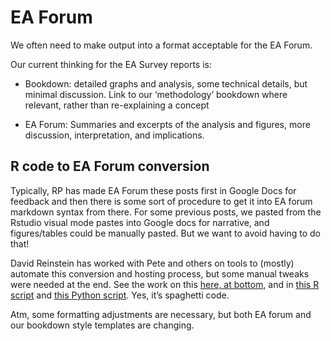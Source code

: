 # EA Forum

We often need to make output into a format acceptable for the EA Forum.

Our current thinking for the EA Survey reports is:

- Bookdown: detailed graphs and analysis, some technical details, but minimal discussion. Link to our 'methodology' bookdown where relevant, rather than re-explaining a concept

- EA Forum: Summaries and excerpts of the analysis and figures, more discussion, interpretation, and implications.

## R code to EA Forum conversion {-}

Typically, RP has made EA Forum these posts first in Google Docs for feedback and then there is some sort of procedure to get it into EA forum markdown syntax from there. For some previous posts, we pasted from the Rstudio visual mode pastes into Google docs for narrative, and figures/tables could be manually pasted. But we want to avoid having to do that!

David Reinstein has worked with Pete and others on tools to (mostly) automate this conversion and hosting process, but some manual tweaks were needed at the end. See the work on this [here, at bottom](https://github.com/rethinkpriorities/ea-data/blob/master/main_2020.R), and in [this R script](https://github.com/rethinkpriorities/ea-data/blob/master/code/parse_ea_forum_md.R) and [this Python script](https://github.com/rethinkpriorities/ea-data/blob/master/code/fix_eafo_links.py).  Yes, it's spaghetti code.

Atm, some formatting adjustments are necessary, but both EA forum and our bookdown style templates are changing.

